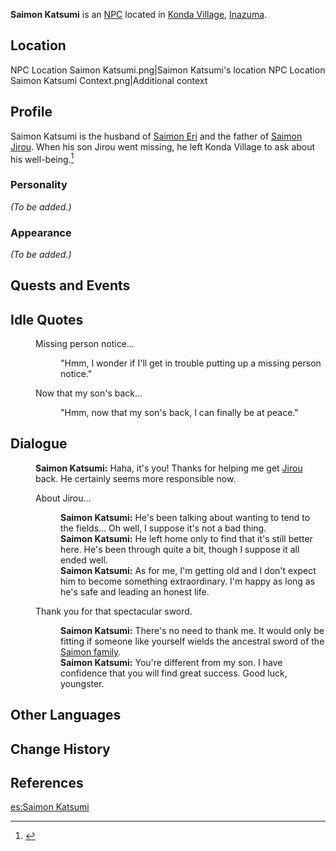 {{Meta
<!-- Remove this template after adding the missing info -->
|missing_NPC_profile  = yes
}}
{{Character Infobox
|type             = NPC
|image            = NPC Saimon Katsumi.png
|region           = Inazuma
|affiliation      = Saimon Clan
|ancestry         = [[Saimon Clan]]
|spouse           = Saimon Eri
|child            = Saimon Jirou
}}
'''Saimon Katsumi''' is an [[NPC]] located in [[Konda Village]], [[Inazuma]].

==Location==
<gallery>
NPC Location Saimon Katsumi.png|Saimon Katsumi's location
NPC Location Saimon Katsumi Context.png|Additional context
</gallery>

==Profile==
<!-- detailed story/lore information goes here -->
Saimon Katsumi is the husband of [[Saimon Eri]] and the father of [[Saimon Jirou]]. When his son Jirou went missing, he left Konda Village to ask about his well-being.<ref>{{Ref/NPC|Saimon Eri|ref = 1}}</ref>

===Personality===
''(To be added.)''

===Appearance===
''(To be added.)''

==Quests and Events==
{{Quests and Events}}

==Idle Quotes==
{{Dialogue start}}
: {{DIcon|Idle}} Missing person notice...
:: {{A|VO Saimon Katsumi 01.ogg}} "Hmm, I wonder if I'll get in trouble putting up a missing person notice."
: {{DIcon|Idle}} Now that my son's back...
:: {{A|VO Saimon Katsumi 02.ogg}} "Hmm, now that my son's back, I can finally be at peace."
{{Dialogue end}}

==Dialogue==
{{Dialogue start}}
:'''Saimon Katsumi:''' Haha, it's you! Thanks for helping me get [[Saimon Jirou|Jirou]] back. He certainly seems more responsible now.
:{{DIcon}} About Jirou...
::'''Saimon Katsumi:''' He's been talking about wanting to tend to the fields... Oh well, I suppose it's not a bad thing.
::'''Saimon Katsumi:''' He left home only to find that it's still better here. He's been through quite a bit, though I suppose it all ended well.
::'''Saimon Katsumi:''' As for me, I'm getting old and I don't expect him to become something extraordinary. I'm happy as long as he's safe and leading an honest life.
:{{DIcon}} Thank you for that spectacular sword.
::'''Saimon Katsumi:''' There's no need to thank me. It would only be fitting if someone like yourself wields the ancestral sword of the [[Saimon Clan|Saimon family]].
::'''Saimon Katsumi:''' You're different from my son. I have confidence that you will find great success. Good luck, youngster.
{{Dialogue end}}

==Other Languages==
{{Other Languages
|default_hidden = 1
|en      = Saimon Katsumi
|zhs     = 柴门克巳
|zhs_rm  = Cháimén Kèsì
|zht     = 柴門克巳
|zht_rm  = Cháimén Kèsì
|ja      = 柴門克巳
|ja_rm   = Saimon Katsumi
|ko      = 사이몬 카츠미
|ko_rm   = Saimon Kacheumi
|es      = Saimon Katsumi
|fr      = Saimon Katsumi
|ru      = Саимон Кацуми
|th      = Saimon Katsumi
|vi      = Saimon Katsumi
|de      = Saimon Katsumi
|id      = Saimon Katsumi
|pt      = Saimon Katsumi
|tr      = Saimon Katsumi
|it      = Saimon Katsumi
}}

==Change History==
{{Change History|2.0}}

==References==
{{Reflist}}

[[es:Saimon Katsumi]]